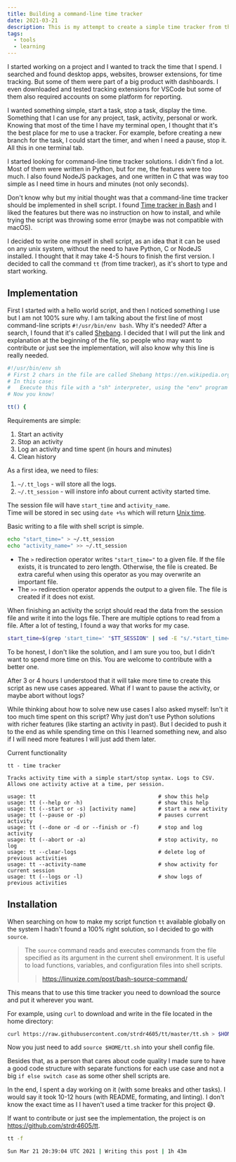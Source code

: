 ```yaml
---
title: Building a command-line time tracker
date: 2021-03-21
description: This is my attempt to create a simple time tracker from the command line
tags:
  - tools
  - learning
---
```


I started working on a project and I wanted to track the time that I spend.
I searched and found desktop apps, websites, browser extensions, for time tracking.
But some of them were part of a big product with dashboards.
I even downloaded and tested tracking extensions for VSCode but some of them also required accounts on some platform for reporting.

I wanted something simple, start a task, stop a task, display the time.
Something that I can use for any project, task, activity, personal or work.
Knowing that most of the time I have my terminal open, I thought that it's the best place for me to use a tracker.
For example, before creating a new branch for the task,
I could start the timer, and when I need a pause, stop it.
All this in one terminal tab.

I started looking for command-line time tracker solutions.
I didn't find a lot. Most of them were written in Python, but for me, the features were too much.
I also found NodeJS packages, and one written in C that was way too simple as I need time in hours and minutes (not only seconds).

Don't know why but my initial thought was that a command-line time tracker should be implemented in shell script.
I found [Time tracker in Bash](https://labs.tomasino.org/time-tracker-in-bash/) and I liked the features but there was no instruction on how to install,
and while trying the script was throwing some error (maybe was not compatible with macOS).

I decided to write one myself in shell script, as an idea that it can be used on any unix system, without the need to have Python, C or NodeJS installed.
I thought that it may take 4-5 hours to finish the first version.
I decided to call the command `tt` (from time tracker), as it's short to type and start working.

## Implementation

First I started with a hello world script, and then I noticed something I use but I am not 100% sure why.
I am talking about the first line of most command-line scripts `#!/usr/bin/env bash`. Why it's needed?
After a search, I found that it's called [Shebang](https://en.wikipedia.org/wiki/Shebang_%28Unix%29).
I decided that I will put the link and explanation at the beginning of the file,
so people who may want to contribute or just see the implementation, will also know why this line is really needed.

```bash
#!/usr/bin/env sh
# First 2 chars in the file are called Shebang https://en.wikipedia.org/wiki/Shebang_%28Unix%29
# In this case:
#   Execute this file with a "sh" interpreter, using the "env" program search path to find it.
# Now you know!

tt() {
```

Requirements are simple:

1. Start an activity
2. Stop an activity
3. Log an activity and time spent (in hours and minutes)
4. Clean history

As a first idea, we need to files:

1. `~/.tt_logs` - will store all the logs.
2. `~/.tt_session` - will instore info about current activity started time.

The session file will have `start_time` and `activity_name`. <br/>
Time will be stored in sec using `date +%s` which will return [Unix time](https://en.wikipedia.org/wiki/Unix_time).

Basic writing to a file with shell script is simple.

```bash
echo "start_time=" > ~/.tt_session
echo "activity_name=" >> ~/.tt_session
```

- The `>` redirection operator writes `"start_time="` to a given file. If the file exists, it is truncated to zero length. Otherwise, the file is created. Be extra careful when using this operator as you may overwrite an important file.
- The `>>` redirection operator appends the output to a given file. The file is created if it does not exist.

When finishing an activity the script should read the data from the session file and write it into the logs file.
There are multiple options to read from a file. After a lot of testing, I found a way that works for my case.

```bash
start_time=$(grep 'start_time=' "$TT_SESSION" | sed -E "s/.*start_time=([0-9]+).*/\\1/")
```

To be honest, I don't like the solution, and I am sure you too, but I didn't want to spend more time on this.
You are welcome to contribute with a better one.

After 3 or 4 hours I understood that it will take more time to create this script as new use cases appeared.
What if I want to pause the activity, or maybe abort without logs?

While thinking about how to solve new use cases I also asked myself: Isn't it too much time spent on this script?
Why just don't use Python solutions with richer features (like starting an activity in past).
But I decided to push it to the end as while spending time on this I learned something new, and also if I will need more features I will just add them later.

Current functionality
```text
tt - time tracker

Tracks activity time with a simple start/stop syntax. Logs to CSV.
Allows one activity active at a time, per session.

usage: tt                                       # show this help
usage: tt (--help or -h)                        # show this help
usage: tt (--start or -s) [activity name]       # start a new activity
usage: tt (--pause or -p)                       # pauses current activity
usage: tt (--done or -d or --finish or -f)      # stop and log activity
usage: tt (--abort or -a)                       # stop activity, no log
usage: tt --clear-logs                          # delete log of previous activities
usage: tt --activity-name                       # show activity for current session
usage: tt (--logs or -l)                        # show logs of previous activities
```

## Installation

When searching on how to make my script function `tt` available globally on the system I hadn't found a 100% right solution, so I decided to go with `source`.

> The `source` command reads and executes commands from the file specified as its argument in the current shell environment. It is useful to load functions, variables, and configuration files into shell scripts.
>> https://linuxize.com/post/bash-source-command/

This means that to use this time tracker you need to download the source and put it wherever you want.

For example, using `curl` to download and write in the file located in the home directory:

```bash
curl https://raw.githubusercontent.com/strdr4605/tt/master/tt.sh > $HOME/tt.sh
```

Now you just need to add `source $HOME/tt.sh` into your shell config file.

Besides that, as a person that cares about code quality
I made sure to have a good code structure with separate functions for each use case and not a big `if else switch case` as some other shell scripts are.

In the end, I spent a day working on it (with some breaks and other tasks).
I would say it took 10-12 hours (with README, formating, and linting).
I don't know the exact time as I I haven't used a time tracker for this project 😅.

If want to contribute or just see the implementation, the project is on https://github.com/strdr4605/tt.

```bash
tt -f

Sun Mar 21 20:39:04 UTC 2021 | Writing this post | 1h 43m
```
